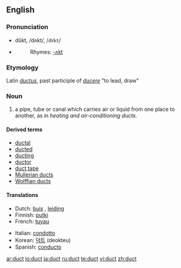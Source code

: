 ==English==

===Pronunciation===
*dŭkt, /dʌkt/, /<tt>dVkt</tt>/
*{{audio|en-us-duct.ogg|Audio (US)}}
*:Rhymes: [[Rhymes:English:-ʌkt|-ʌkt]]

===Etymology===
Latin ''[[ductus]]'', past participle of ''[[ducere]]'' "to lead, draw"

===Noun===
{{en-noun}}

# a pipe, tube or canal which carries air or liquid from one place to another, as in ''heating and air-conditioning ducts''.

====Derived terms====
*[[ductal]]
*[[ducted]]
*[[ducting]]
*[[ductor]]
*[[duct tape]]
*[[Mullerian duct]]s
*[[Wolffian duct]]s

====Translations====
{{top}}
*Dutch: [[buis]] {{f}}, [[leiding]] {{f}}
*Finnish: [[putki]]
*French: [[tuyau]] {{m}}
{{mid}}
*Italian: [[condotto]] {{m}}
*Korean: [[덕트]] (deokteu)
*Spanish: [[conducto]] {{m}}
{{bottom}}

[[ar:duct]]
[[io:duct]]
[[ja:duct]]
[[ru:duct]]
[[te:duct]]
[[vi:duct]]
[[zh:duct]]